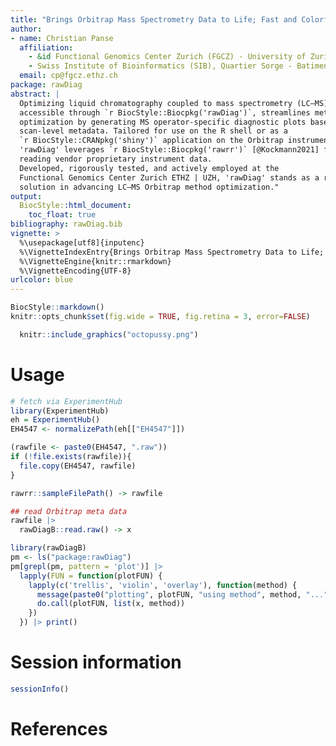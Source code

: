 ```yaml
---
title: "Brings Orbitrap Mass Spectrometry Data to Life; Fast and Colorful"
author:
- name: Christian Panse
  affiliation:
    - &id Functional Genomics Center Zurich (FGCZ) - University of Zurich | ETH Zurich, Winterthurerstrasse 190, CH-8057 Zurich, Switzerland
    - Swiss Institute of Bioinformatics (SIB), Quartier Sorge - Batiment Amphipole, CH-1015 Lausanne, Switzerland
  email: cp@fgcz.ethz.ch
package: rawDiag
abstract: |
  Optimizing liquid chromatography coupled to mass spectrometry (LC–MS) methods    presents a significant challenge. The 'rawDiag' package [@Trachsel2018],
  accessible through `r BiocStyle::Biocpkg('rawDiag')`, streamlines method
  optimization by generating MS operator-specific diagnostic plots based on
  scan-level metadata. Tailored for use on the R shell or as a
  `r BiocStyle::CRANpkg('shiny')` application on the Orbitrap instrument PC,
  'rawDiag' leverages `r BiocStyle::Biocpkg('rawrr')` [@Kockmann2021] for
  reading vendor proprietary instrument data.
  Developed, rigorously tested, and actively employed at the
  Functional Genomics Center Zurich ETHZ | UZH, 'rawDiag' stands as a robust
  solution in advancing LC–MS Orbitrap method optimization."
output:
  BiocStyle::html_document:
    toc_float: true
bibliography: rawDiag.bib
vignette: >
  %\usepackage[utf8]{inputenc}
  %\VignetteIndexEntry{Brings Orbitrap Mass Spectrometry Data to Life; Fast and Colorful}
  %\VignetteEngine{knitr::rmarkdown}
  %\VignetteEncoding{UTF-8}
urlcolor: blue
---
```


```r
BiocStyle::markdown()
knitr::opts_chunk$set(fig.wide = TRUE, fig.retina = 3, error=FALSE)
```

```r
  knitr::include_graphics("octopussy.png")
```

# Usage

```r
# fetch via ExperimentHub
library(ExperimentHub)
eh = ExperimentHub()
EH4547 <- normalizePath(eh[["EH4547"]])

(rawfile <- paste0(EH4547, ".raw"))
if (!file.exists(rawfile)){
  file.copy(EH4547, rawfile)
}
```

```r
rawrr::sampleFilePath() -> rawfile
```


```r
## read Orbitrap meta data
rawfile |>
  rawDiagB::read.raw() -> x
```

```r
library(rawDiagB)
pm <- ls("package:rawDiag")
pm[grepl(pm, pattern = 'plot')] |> 
  lapply(FUN = function(plotFUN) {
    lapply(c('trellis', 'violin', 'overlay'), function(method) {
      message(paste0("plotting", plotFUN, "using method", method, "..."))
      do.call(plotFUN, list(x, method))
    })
  }) |> print()
```


# Session information {-}

```r
sessionInfo()
```

# References {-}
